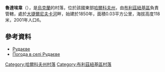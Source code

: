 {{coord|48|50|23|N|36|27|55|E|scale:100000_region:UA|display=title}}

'''魯達埃韋'''（{{lang-uk|Рудаєве}}），是[[烏克蘭|烏克蘭]]的村落，位於該國東部[[哈爾科夫州|哈爾科夫州]]，由[[布利茲紐基區|布利茲紐基區]]負責管轄，處於[[大捷爾尼夫卡河|大捷爾尼夫卡河]]畔，始建於1850年，面積0.03平方公里，海拔高度118米，2001年人口6。

==參考資料==
* [http://gska2.rada.gov.ua/pls/z7502/A005?rdat1=09.01.2009&rf7571=32345 Рудаєве]{{dead link|date=2018年5月 |bot=InternetArchiveBot |fix-attempted=yes }}
* [http://weather.in.ua/ua/har'kovskaja/22850 Погода в селі Рудаєве] {{Wayback|url=http://weather.in.ua/ua/har%27kovskaja/22850 |date=20200813181320 }}

{{DEFAULTSORT:Рудаєве}}
[[Category:哈爾科夫州村落|Category:哈爾科夫州村落]]
[[Category:布利茲紐基區村落|Category:布利茲紐基區村落]]


{{Kharkiv-geo-stub}}